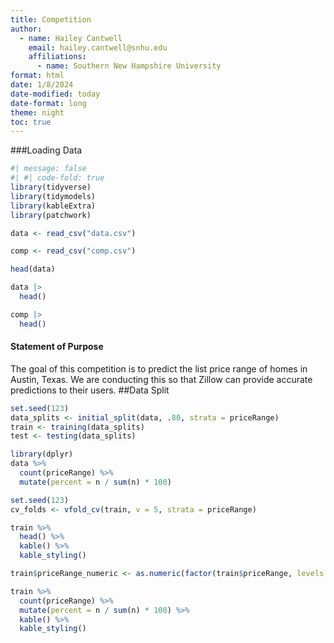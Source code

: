 ```yaml
---
title: Competition
author: 
  - name: Hailey Cantwell
    email: hailey.cantwell@snhu.edu
    affiliations: 
      - name: Southern New Hampshire University
format: html
date: 1/8/2024
date-modified: today
date-format: long
theme: night
toc: true
---
```


###Loading Data
```r
#| message: false 
#| #| code-fold: true 
library(tidyverse)
library(tidymodels)
library(kableExtra)
library(patchwork)

data <- read_csv("data.csv")

comp <- read_csv("comp.csv")
```

```r
head(data)

data |>
  head()
```

```r
comp |>
  head()
```

#### Statement of Purpose
The goal of this competition is to predict the list price range of homes in Austin, Texas. We are conducting this so that Zillow can provide accurate predictions to their users. 
##Data Split
```r
set.seed(123)
data_splits <- initial_split(data, .80, strata = priceRange)
train <- training(data_splits)
test <- testing(data_splits)
```


```r
library(dplyr)
data %>%
  count(priceRange) %>%
  mutate(percent = n / sum(n) * 100)

```
```r
set.seed(123)
cv_folds <- vfold_cv(train, v = 5, strata = priceRange)

```

```r
train %>%
  head() %>%
  kable() %>%
  kable_styling()

```
```r

train$priceRange_numeric <- as.numeric(factor(train$priceRange, levels = c("0-250000", "250000-350000", "350000-450000", "450000-650000", "650000+")))


```

```r
train %>%
  count(priceRange) %>%
  mutate(percent = n / sum(n) * 100) %>%
  kable() %>%
  kable_styling()
```

